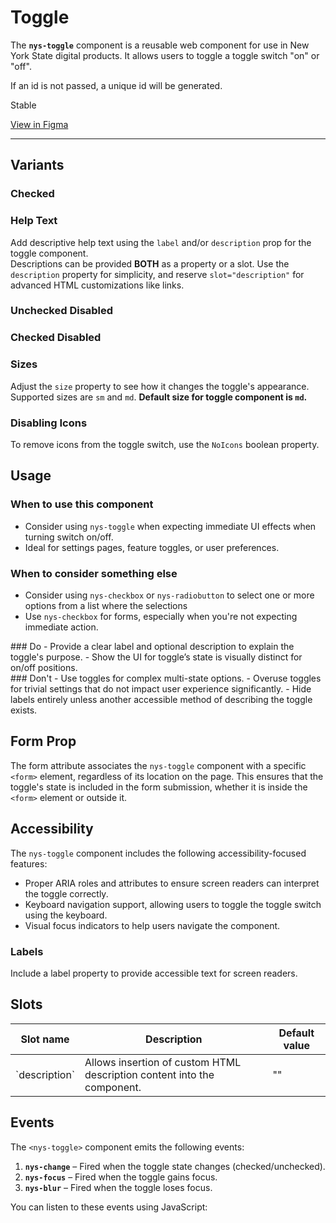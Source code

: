 
<Meta of={NysToggleStories} title="Components/Toggle/Documentation" />

# Toggle
The **`nys-toggle`** component is a reusable web component for use in New York State digital products. It allows users to toggle a toggle switch "on" or "off".

If an id is not passed, a unique id will be generated.

<p className="pill pill--stable">Stable</p>

<p className="pill pill--uikit"><a target="_blank" href="https://www.figma.com/design/0ogYpymUPQQfhELthntNbt/%F0%9F%92%A0-NYSDS-%2F-Components?node-id=2379-8087&m=dev">View in Figma</a></p>

***

<Canvas of={NysToggleStories.Basic} />

<Controls />


## Variants
### Checked
<Canvas of={NysToggleStories.Checked} />

### Help Text
Add descriptive help text using the `label` and/or `description` prop for the toggle component. \
Descriptions can be provided **BOTH** as a property or a slot. Use the `description` property for simplicity, and reserve `slot="description"` for advanced HTML customizations like links.
<Canvas of={NysToggleStories.HelpTexts} />

### Unchecked Disabled
<Canvas of={NysToggleStories.UncheckedDisabled} />

### Checked Disabled
<Canvas of={NysToggleStories.CheckedDisabled} />

### Sizes
Adjust the `size` property to see how it changes the toggle's appearance. \
Supported sizes are `sm` and `md`. **Default size for toggle component is `md`.**
<Canvas of={NysToggleStories.Sizes} />

### Disabling Icons
To remove icons from the toggle switch, use the `NoIcons` boolean property.
<Canvas of={NysToggleStories.NoIcons} />

## Usage

### When to use this component
  - Consider using `nys-toggle` when expecting immediate UI effects when turning switch on/off.
  - Ideal for settings pages, feature toggles, or user preferences.

### When to consider something else
  - Consider using `nys-checkbox` or `nys-radiobutton` to select one or more options from a list where the selections
  - Use `nys-checkbox` for forms, especially when you're not expecting immediate action.

<div className="nys-grid-row nys-grid-gap-lg">
  <div className="nys-mobile-lg:nys-grid-col">
    <div className="usage-card usage-card--do">
      ### <nys-icon name="check_circle" color="--var(nys-color-success)" /> Do
      - Provide a clear label and optional description to explain the toggle's purpose.
      - Show the UI for toggle’s state is visually distinct for on/off positions.
    </div>
  </div>
  <div className="nys-mobile-lg:nys-grid-col">
    <div className="usage-card usage-card--dont">
      ### <nys-icon name="error" color="--var(nys-color-warning)" /> Don't
      - Use toggles for complex multi-state options.
      - Overuse toggles for trivial settings that do not impact user experience significantly.
      - Hide labels entirely unless another accessible method of describing the toggle exists.
    </div>
  </div>
</div>

## Form Prop
The form attribute associates the `nys-toggle` component with a specific `<form>` element, regardless of its location on the page. This ensures that the toggle's state is included in the form submission, whether it is inside the `<form>` element or outside it.

## Accessibility

The `nys-toggle` component includes the following accessibility-focused features:

- Proper ARIA roles and attributes to ensure screen readers can interpret the toggle correctly.
- Keyboard navigation support, allowing users to toggle the toggle switch using the keyboard.
- Visual focus indicators to help users navigate the component.

### Labels
Include a label property to provide accessible text for screen readers.
<Canvas of={NysToggleStories.Labels} />

## Slots
<table>
    <thead>
    <tr>
        <th>Slot name</th>
        <th>Description</th>
        <th>Default value</th>
    </tr>
    </thead>
    <tbody>
    <tr>
        <td>`description`</td>
        <td>Allows insertion of custom HTML description content into the component.</td>
        <td>""</td>
    </tr>
    </tbody>
</table>

## Events
The `<nys-toggle>` component emits the following events:

1. **`nys-change`** – Fired when the toggle state changes (checked/unchecked).
2. **`nys-focus`** – Fired when the toggle gains focus.
3. **`nys-blur`** – Fired when the toggle loses focus.

You can listen to these events using JavaScript:

```js

  // Select the toggle component
  const toggle = document.querySelector('nys-toggle');

  // Listen for the 'nys-change' event
  toggle.addEventListener('nys-change', (event) => {
    console.log('Checkbox changed:', event.detail.checked);
  });

  // Listen for the 'nys-focus' event
  toggle.addEventListener('nys-focus', () => {
    console.log('Checkbox is focused');
  });

  // Listen for the 'nys-blur' event
  toggle.addEventListener('nys-blur', () => {
    console.log('Checkbox lost focus');
  });
```